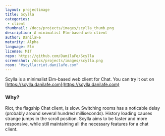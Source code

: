 ```yaml
---
layout: projectimage
title: Scylla
categories: 
 - client
thumbnail: /docs/projects/images/scylla_thumb.png
description: A minimalist Elm-based web client
author: DanilaFe
maturity: Alpha
language: Elm
license: MIT
repo: https://github.com/DanilaFe/Scylla
screenshot: /docs/projects/images/scylla.png
room: "#scylla:riot.danilafe.com"
---
```


Scylla is a minimalist Elm-based web client for Chat. You can try it out on [https://scylla.danilafe.com](https://scylla.danilafe.com)

### Why?

Riot, the flagship Chat client, is slow. Switching rooms has a noticable delay (probably around several hundred milliseconds). History loading causes strange jumps in the scroll position. Scylla aims to be faster and more responsive, while still maintaining all the necessary features for a chat client.

